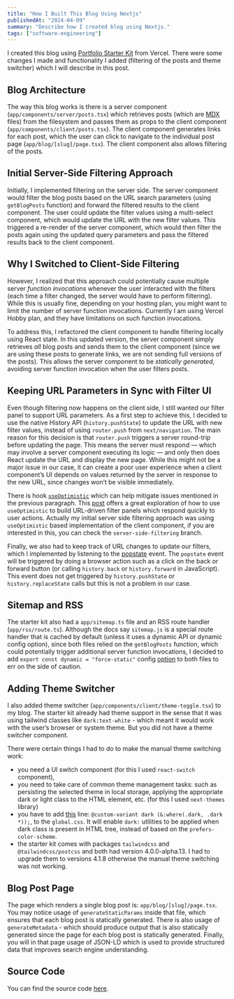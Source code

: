 ```yaml
---
title: "How I Built This Blog Using Nextjs"
publishedAt: "2024-04-09"
summary: "Describe how I created blog using Nextjs."
tags: ["software-engineering"]
---
```


I created this blog using [Portfolio Starter Kit](https://vercel.com/templates/next.js/portfolio-starter-kit) from Vercel.
There were some changes I made and functionality I added (filtering of the posts and theme switcher) which I will describe in this post.

## Blog Architecture

The way this blog works is there is a server component (`app/components/server/posts.tsx`) which retrieves posts (which are [MDX](https://mdxjs.com/) files) from
the filesystem and passes them as props to the client component (`app/components/client/posts.tsx`). The client
component generates links for each post, which the user can click to navigate to the individual post page
(`app/blog/[slug]/page.tsx`). The client component also allows filtering of the posts.

## Initial Server-Side Filtering Approach

Initially, I implemented filtering on the server side. The server
component would filter the blog posts based on the URL search parameters (using `getBlogPosts` function)
and forward the filtered results to the client component. The user could
update the filter values using a multi-select component, which would
update the URL with the new filter values. This triggered a re-render of
the server component, which would then filter the posts again using the
updated query parameters and pass the filtered results back to the client component.

## Why I Switched to Client-Side Filtering

However, I realized that this approach could potentially cause multiple server
_function invocations_ whenever the user interacted with the filters (each
time a filter changed, the server would have to perform filtering).
While this is usually fine, depending on your hosting plan, you might
want to limit the number of server function invocations.
Currently I am using Vercel Hobby plan, and they have limitations on such
function invocations.

To address this, I refactored the client component to handle filtering
locally using React state. In this updated version, the server component
simply retrieves _all_ blog posts and sends them to the client component (since
we are using these posts to generate links, we are not sending full versions
of the posts). This allows the server component to be _statically generated_, avoiding server
function invocation when the user filters posts.

## Keeping URL Parameters in Sync with Filter UI

Even though filtering now happens on the client side, I still wanted our filter
panel to support URL parameters. As a first step to achieve this, I decided to use the native History API (`history.pushState`) to update the URL
with new filter values, instead of using `router.push` from `next/navigation`.
The main reason for this decision is that `router.push` triggers a server round-trip before updating the page.
This means the server must respond — which may involve a server component executing its logic — and only then
does React update the URL and display the new page. While this might not be a major issue in our case, it can
create a poor user experience when a client component’s UI depends on values returned by the server in response
to the new URL, since changes won’t be visible immediately.

There is hook [`useOptimistic`](https://react.dev/reference/react/useOptimistic) which can help mitigate issues mentioned in the previous paragraph.
This [post](https://buildui.com/posts/instant-search-params-with-react-server-components)
offers a great exploration of how to use `useOptimistic` to build URL-driven filter panels which respond quickly to user actions.
Actually my initial server side filtering approach was using `useOptimistic` based implementation of the client component, if you are interested in this,
you can check the `server-side-filtering` branch.

Finally, we also had to keep track of URL changes to update our filters, which I implemented by listening to the [popstate](https://developer.mozilla.org/en-US/docs/Web/API/Window/popstate_event) event.
The `popstate` event will be triggered by doing a browser action such as a click on the back or forward button (or calling `history.back` or `history.forward` in JavaScript).
This event does not get triggered by `history.pushState` or `history.replaceState` calls but this is not a problem in our case.

## Sitemap and RSS

The starter kit also had a `app/sitemap.ts` file and an RSS route handler (`app/rss/route.ts`).
Although the docs say `sitemap.js` is a special route handler that is cached by default (unless it uses a dynamic API or dynamic config option),
since both files relied on the `getBlogPosts` function, which could potentially trigger additional server
function invocations, I decided to add `export const dynamic = "force-static"` config [option](https://nextjs.org/docs/app/api-reference/file-conventions/route-segment-config) to both files to err on the side of caution.

## Adding Theme Switcher

I also added theme switcher (`app/components/client/theme-toggle.tsx`) to my blog. The starter kit already had
theme support in the sense that it was using tailwind classes like
`dark:text-white` - which meant it would work with the user’s browser or
system theme. But you did not have a theme switcher component.

There were certain things I had to do to make the manual theme switching work:

- you need a UI switch component (for this I used `react-switch` component),
- you need to take care of common theme management tasks: such as persisting the selected theme in local storage, applying the appropriate dark or light class to the HTML element, etc. (for this I used `next-themes` library)
- you have to add [this](https://tailwindcss.com/docs/dark-mode#toggling-dark-mode-manually) line: `@custom-variant dark (&:where(.dark, .dark *));`,
  to the `global.css`. It will enable `dark:` utilities to be applied when dark class is present in HTML tree, instead of
  based on the `prefers-color-scheme`.
- the starter kit comes with packages `tailwindcss` and `@tailwindcss/postcss` and both had version 4.0.0-alpha.13. I
  had to upgrade them to versions 4.1.8 otherwise the manual theme switching was not working.

## Blog Post Page

The page which renders a single blog post is: `app/blog/[slug]/page.tsx`. You may notice usage of `generateStaticParams` inside that file,
which ensures that each blog post is statically generated. There is also usage of `generateMetadata` -
which should produce output that is also statically generated since the page for each blog post is statically generated.
Finally, you will in that page usage of JSON-LD which is used to provide structured data that improves search engine understanding.

## Source Code

You can find the source code [here](https://github.com/gmoniava/personal-site).
